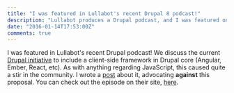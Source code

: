 ```yaml
---
title: "I was featured in Lullabot's recent Drupal 8 podcast!"
description: "Lullabot produces a Drupal podcast, and I was featured on the episode talking about include a client-side framework in core."
date: "2016-01-14T17:53:00Z"
comments: true
---
```


I was featured in Lullabot's recent Drupal podcast! We discuss the current [Drupal initiative](https://www.drupal.org/node/2645250) to include a client-side framework in Drupal core (Angular, Ember, React, etc). As with anything regarding JavaScript, this caused quite a stir in the community. I wrote a [post](https://www.chapterthree.com/blog/why-progressive-decoupling-drupals-front-end-bad-idea) about it, advocating **against** this proposal. You can check out the episode on their site, [here](https://www.lullabot.com/podcasts/drupalizeme-podcast/a-frontend-javascript-framework-in-drupal-core).
